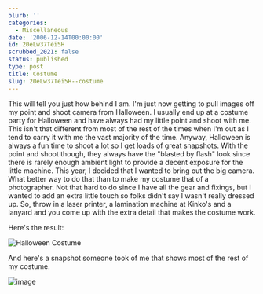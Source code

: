 ```yaml
---
blurb: ''
categories:
  - Miscellaneous
date: '2006-12-14T00:00:00'
id: 20eLw37Tei5H
scrubbed_2021: false
status: published
type: post
title: Costume
slug: 20eLw37Tei5H--costume
---
```


This will tell you just how behind I am. I'm just now getting to pull images off my point and shoot camera from Halloween. I usually end up at a costume party for Halloween and have always had my little point and shoot with me. This isn't that different from most of the rest of the times when I'm out as I tend to carry it with me the vast majority of the time. Anyway, Halloween is always a fun time to shoot a lot so I get loads of great snapshots. With the point and shoot though, they always have the "blasted by flash" look since there is rarely enough ambient light to provide a decent exposure for the little machine. This year, I decided that I wanted to bring out the big camera. What better way to do that than to make my costume that of a photographer. Not that hard to do since I have all the gear and fixings, but I wanted to add an extra little touch so folks didn't say I wasn't really dressed up. So, throw in a laser printer, a lamination machine at Kinko's and a lanyard and you come up with the extra detail that makes the costume work.

Here's the result:

![Halloween Costume](/blog/wp-content/uploads/img_0227.jpg)

And here's a snapshot someone took of me that shows most of the rest of my costume.

![image](/blog/wp-content/uploads/img_0225.jpg)

